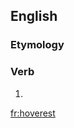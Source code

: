 ==English==

===Etymology===
{{suffix|hover|est|lang=en}}

===Verb===
{{head|en|verb form}}

# {{en-archaic second-person singular of|hover}}

[[fr:hoverest]]